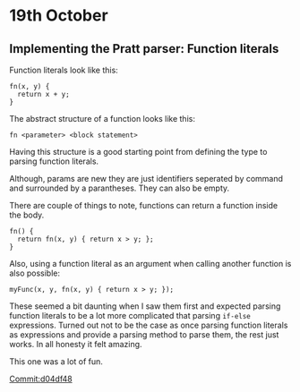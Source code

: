 # 19th October

## Implementing the Pratt parser: Function literals

Function literals look like this:
```
fn(x, y) {
  return x + y;
}
```

The abstract structure of a function looks like this:
```
fn <parameter> <block statement>
```
Having this structure is a good starting point from defining the type to parsing 
function literals.

Although, params are new they are just identifiers seperated by command and surrounded 
by a parantheses. They can also be empty.

There are couple of things to note, functions can return a function inside the body.
```
fn() {
  return fn(x, y) { return x > y; };
}
```

Also, using a function literal as an argument when calling another function is also possible:
```
myFunc(x, y, fn(x, y) { return x > y; });
```

These seemed a bit daunting when I saw them first and expected parsing function literals 
to be a lot more complicated that parsing `if-else` expressions. Turned out not to be 
the case as once parsing function literals as expressions and provide a parsing method 
to parse them, the rest just works. In all honesty it felt amazing.

This one was a lot of fun.

[Commit:d04df48](https://github.com/Cijin/go-interpreter/commit/d04df4888911721978b4dece47679a4848ada7c7)
